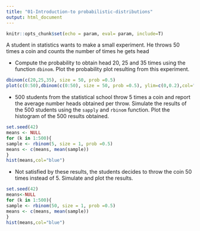 ```yaml
---
title: "01-Introduction-to probabilistic-distributions"
output: html_document
---
```



```r
knitr::opts_chunk$set(echo = param, eval= param, include=T)
```

A student in statistics wants to make a small experiment. He throws 50 times a coin and counts the number of times he gets head

- Compute the probability to obtain head 20, 25 and 35 times using the function `dbinom`. Plot the probability plot resulting from this experiment.

```r
dbinom(c(20,25,35), size = 50, prob =0.5)
plot(c(0:50),dbinom(c(0:50), size = 50, prob =0.5), ylim=c(0,0.2),col="blue",ylab="p")
```

- 500 students from the statistical school throw 5 times a coin and report the average number heads obtained per throw. Simulate the results of the 500 students using the `sapply` and `rbinom` function. Plot the histogram of the 500 results obtained.

```r
set.seed(42)
means <- NULL
for (k in 1:500){
sample <- rbinom(5, size = 1, prob =0.5)
means <- c(means, mean(sample))
}
hist(means,col="blue")
```

- Not satisfied by these results, the students decides to throw the coin 50 times instead of 5. Simulate and plot the results.

```r
set.seed(42)
means<-NULL
for (k in 1:500){
sample <- rbinom(50, size = 1, prob =0.5)
means <- c(means, mean(sample))
}
hist(means,col="blue")
```